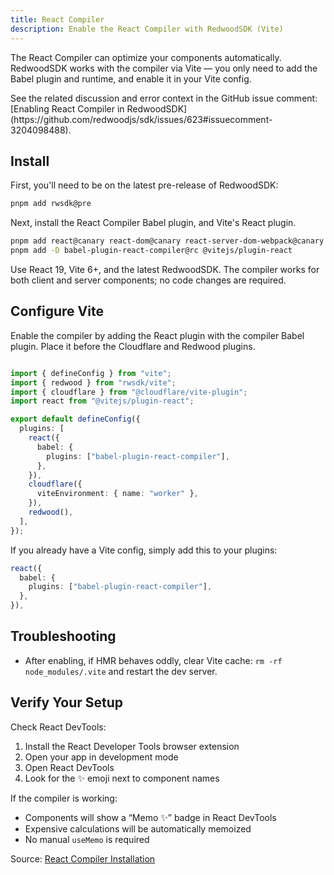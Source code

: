 ```yaml
---
title: React Compiler
description: Enable the React Compiler with RedwoodSDK (Vite)
---
```



The React Compiler can optimize your components automatically. RedwoodSDK works with the compiler via Vite — you only need to add the Babel plugin and runtime, and enable it in your Vite config.

<Aside type="note" title="Reference">
  See the related discussion and error context in the GitHub issue comment: [Enabling React Compiler in RedwoodSDK](https://github.com/redwoodjs/sdk/issues/623#issuecomment-3204098488).
</Aside>

## Install

First, you'll need to be on the latest pre-release of RedwoodSDK:

```bash
pnpm add rwsdk@pre
```

Next, install the React Compiler Babel plugin, and Vite's React plugin.

```bash
pnpm add react@canary react-dom@canary react-server-dom-webpack@canary
pnpm add -D babel-plugin-react-compiler@rc @vitejs/plugin-react
```

<Aside type="tip" title="Versions">
  Use React 19, Vite 6+, and the latest RedwoodSDK. The compiler works for both client and server components; no code changes are required.
</Aside>

## Configure Vite

Enable the compiler by adding the React plugin with the compiler Babel plugin. Place it before the Cloudflare and Redwood plugins.

```ts ins="import react from "@vitejs/plugin-react";'" ins="tailwindcss()," {4, 12} ins={8-12} title="vite.config.mts"

import { defineConfig } from "vite";
import { redwood } from "rwsdk/vite";
import { cloudflare } from "@cloudflare/vite-plugin";
import react from "@vitejs/plugin-react";

export default defineConfig({
  plugins: [
    react({
      babel: {
        plugins: ["babel-plugin-react-compiler"],
      },
    }),
    cloudflare({
      viteEnvironment: { name: "worker" },
    }),
    redwood(),
  ],
});
```

If you already have a Vite config, simply add this to your plugins:

```ts
react({
  babel: {
    plugins: ["babel-plugin-react-compiler"],
  },
}),
```

## Troubleshooting

- After enabling, if HMR behaves oddly, clear Vite cache: `rm -rf node_modules/.vite` and restart the dev server.

## Verify Your Setup

Check React DevTools:

1. Install the React Developer Tools browser extension
2. Open your app in development mode
3. Open React DevTools
4. Look for the ✨ emoji next to component names

If the compiler is working:

- Components will show a “Memo ✨” badge in React DevTools
- Expensive calculations will be automatically memoized
- No manual `useMemo` is required

Source: [React Compiler Installation](https://react.dev/learn/react-compiler/installation)
